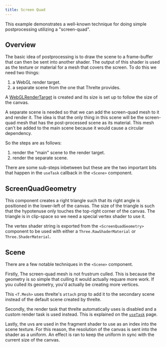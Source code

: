 ```yaml
---
title: Screen Quad
---
```


This example demonstrates a well-known technique for doing simple postprocessing utilizing a "screen-quad".

<Example path="postprocessing/screen-quad" />

## Overview

The basic idea of postprocessing is to draw the scene to a frame-buffer that can then be sent into another shader. The output of this shader is used as the texture or material for a mesh that covers the screen. To do this we need two things:

1. a WebGL render target.
2. a separate scene from the one that Threlte provides.

A [WebGLRenderTarget](https://threejs.org/docs/index.html?q=webgl#api/en/renderers/WebGLRenderTarget) is created and its size is set up to follow the size of the canvas.

A separate scene is needed so that we can add the screen-quad mesh to it and render it. The idea is that the only thing in this scene will be the screen-quad mesh that has the post-processed scene as its material. This mesh can't be added to the main scene because it would cause a circular dependency.

So the steps are as follows:

1. render the "main" scene to the render target.
2. render the separate scene.

There are some sub-steps inbetween but these are the two important bits that happen in the `useTask` callback in the `<Scene>` component.

## ScreenQuadGeometry

This component creates a right triangle such that its right angle is positioned in the lower-left of the canvas. The size of the triangle is such that the hypotenuse only touches the top-right corner of the canvas. The triangle is in clip-space so we need a special vertex shader to use it.

The vertex shader string is exported from the `<ScreenQuadGeometry>` component to be used with either a `Three.RawShaderMaterial` or `Three.ShaderMaterial`.

## Scene

There are a few notable techniques in the `<Scene>` component.

Firstly, The screen-quad mesh is not frustrum culled. This is because the geometry is so simple that culling it would actually requare more work. If you culled its geometry, you'd actually be creating more vertices.

This `<T.Mesh>` uses threlte's `attach` prop to add it to the secondary scene instead of the default scene created by threlte.

Secondly, the render task that threlte automatically uses is disabled and a custom render task is used instead. This is explained on the [`useTask`](/reference/core/use-task) page.

Lastly, the uvs are used in the fragment shader to use as an index into the scene texture. For this reason, the resolution of the canvas is sent into the shader as a uniform. An effect is ran to keep the uniform in sync with the current size of the canvas.
